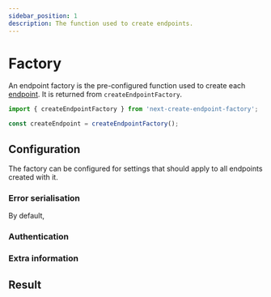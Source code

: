 ```yaml
---
sidebar_position: 1
description: The function used to create endpoints.
---
```


# Factory

An endpoint factory is the pre-configured function used to create each [endpoint](./endpoint). It is returned from `createEndpointFactory`.

```ts no-transpile
import { createEndpointFactory } from 'next-create-endpoint-factory';

const createEndpoint = createEndpointFactory();
```

## Configuration

The factory can be configured for settings that should apply to all endpoints created with it.

### Error serialisation

By default,

### Authentication

### Extra information

## Result
